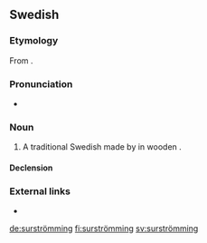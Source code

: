 ==Swedish==

===Etymology===
From {{compound|sv|sur|t1=sour|strömming|t2=Baltic herring}}.

===Pronunciation===
* {{IPA|/ˈsʉːrˌstrœmɪŋ/|[ˈsʉ̟ːˌʂʈrœ̝mːɪŋ]|lang=sv}}

===Noun===
{{sv-noun|c}}

# A traditional Swedish {{l|en|delicacy}} made by {{l|en|ferment|fermenting}} {{l|en|Baltic herring}} in wooden {{l|en|cask|casks}}.

====Declension====
{{sv-infl-noun-c-ar|stem=surströmming}}

===External links===
* {{pedia|lang=sv}}

{{catlangcode|sv|Foods}}

[[de:surströmming]]
[[fi:surströmming]]
[[sv:surströmming]]